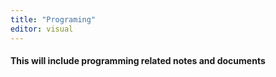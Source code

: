```yaml
---
title: "Programing"
editor: visual
---
```


#### This will include programming related notes and documents
